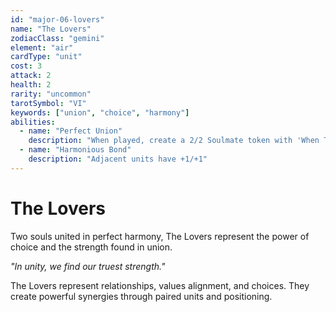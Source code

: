 ```yaml
---
id: "major-06-lovers"
name: "The Lovers"
zodiacClass: "gemini"
element: "air"
cardType: "unit"
cost: 3
attack: 2
health: 2
rarity: "uncommon"
tarotSymbol: "VI"
keywords: ["union", "choice", "harmony"]
abilities:
  - name: "Perfect Union"
    description: "When played, create a 2/2 Soulmate token with 'When The Lovers or Soulmate dies, the other gets +2/+2'"
  - name: "Harmonious Bond"
    description: "Adjacent units have +1/+1"
---
```


# The Lovers

Two souls united in perfect harmony, The Lovers represent the power of choice and the strength found in union.

*"In unity, we find our truest strength."*

The Lovers represent relationships, values alignment, and choices. They create powerful synergies through paired units and positioning.